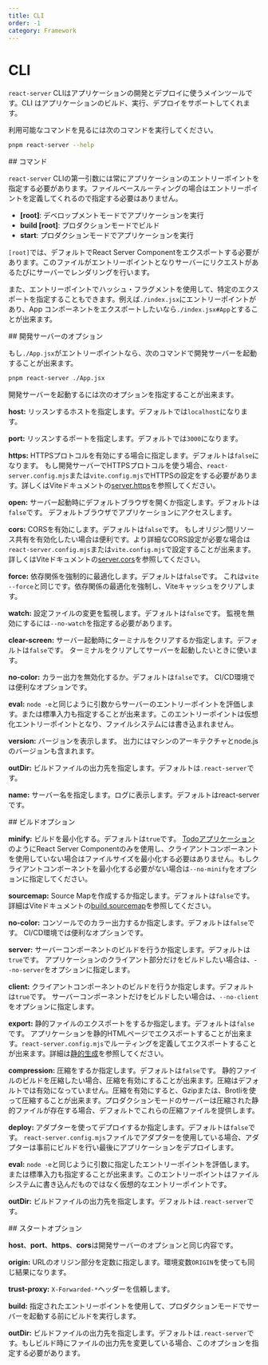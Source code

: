 ```yaml
---
title: CLI
order: -1
category: Framework
---
```



# CLI

`react-server` CLIはアプリケーションの開発とデプロイに使うメインツールです。CLI はアプリケーションのビルド、実行、デプロイをサポートしてくれます。

利用可能なコマンドを見るには次のコマンドを実行してください。

```sh
pnpm react-server --help
```

<Link name="commands">
## コマンド
</Link>

`react-server` CLIの第一引数には常にアプリケーションのエントリーポイントを指定する必要があります。ファイルベースルーティングの場合はエントリーポイントを定義してくれるので指定する必要はありません。

- **[root]**: デベロップメントモードでアプリケーションを実行
- **build [root]**: プロダクションモードでビルド
- **start**: プロダクションモードでアプリケーションを実行

`[root]`では、デフォルトでReact Server Componentをエクスポートする必要があります。このファイルがエントリーポイントとなりサーバーにリクエストがあるたびにサーバーでレンダリングを行います。

また、エントリーポイントでハッシュ・フラグメントを使用して、特定のエクスポートを指定することもできます。例えば`./index.jsx`にエントリーポイントがあり、App コンポーネントをエクスポートしたいなら`./index.jsx#App`とすることが出来ます。

<Link name="development-server-options">
## 開発サーバーのオプション
</Link>

もし`./App.jsx`がエントリーポイントなら、次のコマンドで開発サーバーを起動することが出来ます。

```sh
pnpm react-server ./App.jsx
```

開発サーバーを起動するには次のオプションを指定することが出来ます。

**host:** リッスンするホストを指定します。デフォルトでは`localhost`になります。

**port:** リッスンするポートを指定します。デフォルトでは`3000`になります。

**https:** HTTPSプロトコルを有効にする場合に指定します。デフォルトは`false`になります。
もし開発サーバーでHTTPSプロトコルを使う場合、`react-server.config.mjs`または`vite.config.mjs`でHTTPSの設定をする必要があります。詳しくはViteドキュメントの[server.https](https://ja.vite.dev/config/server-options#server-https)を参照してください。

**open:** サーバー起動時にデフォルトブラウザを開くか指定します。デフォルトは`false`です。
デフォルトブラウザでアプリケーションにアクセスします。

**cors:** CORSを有効にします。デフォルトは`false`です。
もしオリジン間リソース共有を有効化したい場合は便利です。より詳細なCORS設定が必要な場合は`react-server.config.mjs`または`vite.config.mjs`で設定することが出来ます。詳しくはViteドキュメントの[server.cors](https://ja.vite.dev/config/server-options#server-cors)を参照してください。

**force:** 依存関係を強制的に最適化します。デフォルトは`false`です。
これは`vite --force`と同じです。依存関係の最適化を強制し、Viteキャッシュをクリアします。

**watch:** 設定ファイルの変更を監視します。デフォルトは`false`です。
監視を無効にするには`--no-watch`を指定する必要があります。

**clear-screen:** サーバー起動時にターミナルをクリアするか指定します。デフォルトは`false`です。
ターミナルをクリアしてサーバーを起動したいときに使います。

**no-color:** カラー出力を無効化するか。デフォルトは`false`です。
CI/CD環境では便利なオプションです。

**eval:** `node -e`と同じように引数からサーバーのエントリーポイントを評価します。または標準入力も指定することが出来ます。このエントリーポイントは仮想化エントリーポイントとなり、ファイルシステムには書き込まれません。

**version:** バージョンを表示します。
出力にはマシンのアーキテクチャとnode.jsのバージョンも含まれます。

**outDir:** ビルドファイルの出力先を指定します。デフォルトは`.react-server`です。

**name:** サーバー名を指定します。ログに表示します。デフォルトはreact-serverです。

<Link name="build-options">
## ビルドオプション
</Link>

**minify:** ビルドを最小化する。デフォルトは`true`です。
[Todoアプリケーション](https://github.com/lazarv/react-server/tree/main/examples/todo)のようにReact Server Componentのみを使用し、クライアントコンポーネントを使用していない場合はファイルサイズを最小化する必要はありません。もしクライアントコンポーネントを最小化する必要がない場合は`--no-minify`をオプションに指定してください。

**sourcemap:** Source Mapを作成するか指定します。デフォルトは`false`です。
詳細はViteドキュメントの[build.sourcemap](https://ja.vite.dev/config/build-options#build-sourcemap)を参照してください。

**no-color:** コンソールでのカラー出力するか指定します。デフォルトは`false`です。
CI/CD環境では便利なオプションです。

**server:** サーバーコンポーネントのビルドを行うか指定します。デフォルトは`true`です。
アプリケーションのクライアント部分だけをビルドしたい場合は、`--no-server`をオプションに指定します。

**client:** クライアントコンポーネントのビルドを行うか指定します。デフォルトは`true`です。
サーバーコンポーネントだけをビルドしたい場合は、`--no-client`をオプションに指定します。

**export:** 静的ファイルのエクスポートをするか指定します。デフォルトは`false`です。
アプリケーションを静的HTMLページでエクスポートすることが出来ます。`react-server.config.mjs`でルーティングを定義してエクスポートすることが出来ます。詳細は[静的生成](/router/static)を参照してください。

**compression:** 圧縮をするか指定します。デフォルトは`false`です。
静的ファイルのビルドを圧縮したい場合、圧縮を有効にすることが出来ます。圧縮はデフォルトでは有効になっていません。圧縮を有効にすると、Gzipまたは、Brotliを使って圧縮することが出来ます。プロダクションモードのサーバーは圧縮された静的ファイルが存在する場合、デフォルトでこれらの圧縮ファイルを提供します。

**deploy:** アダプターを使ってデプロイするか指定します。デフォルトは`false`です。
`react-server.config.mjs`ファイルでアダプターを使用している場合、アダプターは事前にビルドを行い最後にアプリケーションをデプロイします。

**eval:** `node -e`と同じように引数に指定したエントリーポイントを評価します。または標準入力も指定することが出来ます。このエントリーポイントはファイルシステムに書き込んだものではなく仮想的なエントリーポイントです。

**outDir:** ビルドファイルの出力先を指定します。デフォルトは`.react-server`です。

<Link name="start-options">
## スタートオプション
</Link>

**host**、**port**、**https**、**cors**は開発サーバーのオプションと同じ内容です。

**origin:** URLのオリジン部分を定数に指定します。環境変数`ORIGIN`を使っても同じ結果になります。

**trust-proxy:** `X-Forwarded-*`ヘッダーを信頼します。

**build:**
指定されたエントリーポイントを使用して、プロダクションモードでサーバーを起動する前にビルドを実行します。

**outDir:** ビルドファイルの出力先を指定します。デフォルトは`.react-server`です。もしビルド時にファイルの出力先を変更している場合、このオプションを指定する必要があります。